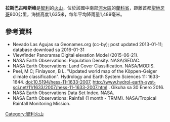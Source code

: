 {{No footnotes|time=2021-04-12T12:20:13+00:00}}
{{coord|39|49|57|S|72|12|57|W|display=title}}

'''拉斯巴古哈斯峰'''是[[智利|智利]]的[[火山|火山]]，位於該國中南部[[河大區|河大區]]的[[蘭科省|蘭科省]]，距離首都[[聖地牙哥_(智利)|聖地牙哥]]800公里，海拔高度1,635米，每年平均降雨量1,489毫米。

==參考資料==
*  Nevado Las Agujas sa Geonames.org (cc-by); post updated 2013-01-11; database download sa 2016-01-31
*  Viewfinder Panoramas Digital elevation Model (2015-06-21).
*  NASA Earth Observations: Population Density. NASA/SEDAC.
*  NASA Earth Observations: Land Cover Classification. NASA/MODIS.
*  Peel, M C; Finlayson, B L. "Updated world map of the Köppen-Geiger climate classification". Hydrology and Earth System Sciences 11: 1633-1644. doi:10.5194/hess-11-1633-2007, http://www.hydrol-earth-syst-sci.net/11/1633/2007/hess-11-1633-2007.html {{Wayback|url=http://www.hydrol-earth-syst-sci.net/11/1633/2007/hess-11-1633-2007.html |date=20190107041541 }}. Gikuha sa 30 Enero 2016.
*  NASA Earth Observations Data Set Index. NASA.
* NASA Earth Observations: Rainfall (1 month - TRMM). NASA/Tropical Rainfall Monitoring Mission.

{{Chile-geo-stub}}
[[Category:智利火山|Category:智利火山]]